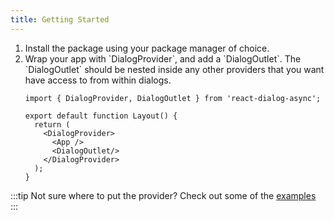 ```yaml
---
title: Getting Started
---
```


<Steps>
<ol>
<li>
Install the package using your package manager of choice.

<PackageManagers pkg="react-dialog-async" />
</li>
<li>
Wrap your app with `DialogProvider`, and add a `DialogOutlet`. The `DialogOutlet` should be nested inside any other providers that you want have access to from within dialogs.

``` tsx
import { DialogProvider, DialogOutlet } from 'react-dialog-async';

export default function Layout() {
  return (
    <DialogProvider>
      <App />
      <DialogOutlet/>
    </DialogProvider>
  );
}
```
</li>
</ol>
</Steps>

:::tip
Not sure where to put the provider? Check out some of the [examples](../category/examples)
:::
